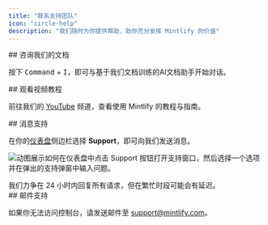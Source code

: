 ```yaml
---
title: "联系支持团队"
icon: "circle-help"
description: "我们随时为你提供帮助，助你充分发挥 Mintlify 的价值"
---
```


<div id="ask-our-docs">
  ## 咨询我们的文档
</div>

按下 <kbd>Command</kbd> + <kbd>I</kbd>，即可与基于我们文档训练的AI文档助手开始对话。

<div id="watch-video-tutorials">
  ## 观看视频教程
</div>

前往我们的 [YouTube](https://www.youtube.com/@GetMintlify/videos) 频道，查看使用 Mintlify 的教程与指南。

<div id="message-support">
  ## 消息支持
</div>

在你的[仪表盘](https://dashboard.mintlify.com/)侧边栏选择 **Support**，即可向我们发送消息。

![动图展示如何在仪表盘中点击 Support 按钮打开支持窗口，然后选择一个选项并在弹出的支持弹窗中输入问题。](https://mintlify.s3.us-west-1.amazonaws.com/mintlify/images/support-flow.gif)

<Info>
我们力争在 24 小时内回复所有请求，但在繁忙时段可能会有延迟。
</Info>

<div id="email-support">
  ## 邮件支持
</div>

如果你无法访问控制台，请发送邮件至 <a href="mailto:support@mintlify.com">support@mintlify.com</a>。